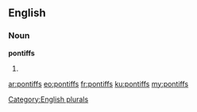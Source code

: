 ==English==

===Noun===
'''pontiffs'''

# {{plural of|pontiff}}

[[Category:English plurals]]

[[ar:pontiffs]]
[[eo:pontiffs]]
[[fr:pontiffs]]
[[ku:pontiffs]]
[[my:pontiffs]]